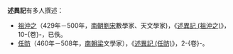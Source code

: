'''述異記'''有多人撰述：
* [[祖沖之|祖沖之]]（429年－500年，[[南北朝|南朝]][[劉宋|劉宋]]數學家、天文學家)，《[[述異記_(祖沖之)|述異記 (祖沖之)]]》，10-{卷}-，已佚。
* [[任昉|任昉]]（460年－508年，[[南北朝|南朝]][[梁_(南朝)|梁]]文學家），《[[述異記_(任昉)|述異記 (任昉)]]》，2-{卷}-。

{{Disambig|cat=三字作品消歧义}}